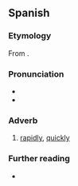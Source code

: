 {{also|rapidamente|ràpidamente}}
{{rfv|xx|the word "rápidamente" is an obsolete form of the word "rapidamente". Adverbs made with the suffix -mente lose any diacritics they may have, since the acute accent marks the stressed syllable and the stressed syllable is rapidaMENte}}

==Spanish==

===Etymology===
From {{suffix|rápido|mente|lang=es}}.

===Pronunciation===
* {{es-IPA}}
* {{hyphenation|rá|pi|da|men|te|lang=es}}

===Adverb===
{{es-adv}}

# [[rapidly]], [[quickly]]
#: {{syn|es|rápido}}
#: {{ant|es|lentamente|despacio}}

===Further reading===
* {{R:DRAE}}